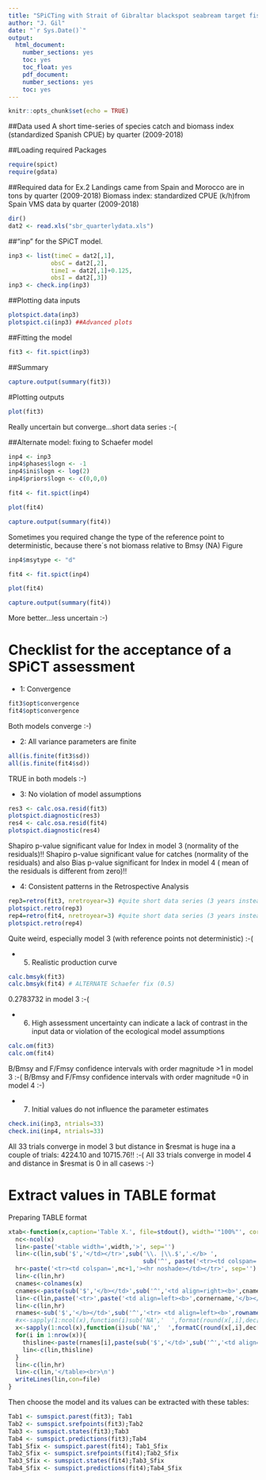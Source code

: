 ---
title: "SPiCTing with Strait of Gibraltar blackspot seabream target fishery data (Spain and Morocco) - Exercise 2"
author: "J. Gil"
date: "`r Sys.Date()`"
output:
  html_document:
    number_sections: yes
    toc: yes
    toc_float: yes
    pdf_document:
    number_sections: yes
    toc: yes
---

```{r setup, include=FALSE}
knitr::opts_chunk$set(echo = TRUE)
```

##Data used
A short time-series of species catch and biomass index (standardized Spanish CPUE) by quarter (2009-2018)

##Loading required Packages
```{r, eval=TRUE}
require(spict)
require(gdata)
```

##Required data for Ex.2
Landings came from Spain and Morocco are in tons by quarter (2009-2018)
Biomass index: standardized CPUE (k/h)from Spain VMS data by quarter (2009-2018) 
```{r, eval=TRUE}
dir()
dat2 <- read.xls("sbr_quarterlydata.xls")
```

##"inp" for the SPiCT model. 
```{r, eval=TRUE}
inp3 <- list(timeC = dat2[,1],
            obsC = dat2[,2],
            timeI = dat2[,1]+0.125, 
            obsI = dat2[,3])
inp3 <- check.inp(inp3)
```

##Plotting data inputs
```{r}
plotspict.data(inp3)
plotspict.ci(inp3) ##Advanced plots
```

##Fitting the model
```{r}
fit3 <- fit.spict(inp3)
```

##Summary
```{r}
capture.output(summary(fit3))
```

#Plotting outputs
```{r}
plot(fit3)
```
Really uncertain but converge...short data series :-(

##Alternate model: fixing to Schaefer model
```{r}
inp4 <- inp3
inp4$phases$logn <- -1
inp4$ini$logn <- log(2)
inp4$priors$logn <- c(0,0,0)

fit4 <- fit.spict(inp4)

plot(fit4)

capture.output(summary(fit4))
```

Sometimes you required change the type of the reference point to deterministic, because there´s not biomass relative to Bmsy (NA) Figure 
```{r}
inp4$msytype <- "d"

fit4 <- fit.spict(inp4)

plot(fit4)

capture.output(summary(fit4))
```
More better...less uncertain :-)

# Checklist for the acceptance of a SPiCT assessment 

- 1: Convergence 
```{r}
fit3$opt$convergence 
fit4$opt$convergence 
```
Both models converge :-)

- 2: All variance parameters are finite 
```{r}
all(is.finite(fit3$sd))  
all(is.finite(fit4$sd))  
```
TRUE in both models :-)

- 3: No violation of model assumptions 
```{r}
res3 <- calc.osa.resid(fit3)
plotspict.diagnostic(res3)
res4 <- calc.osa.resid(fit4)
plotspict.diagnostic(res4)
```
Shapiro p-value significant value for Index in model 3 (normality of the residuals)!!
Shapiro p-value significant value for catches  (normality of the residuals) and also 
Bias p-value significant for Index in model 4 ( mean of the residuals is different from zero)!!

- 4: Consistent patterns in the Retrospective Analysis
```{r}
rep3=retro(fit3, nretroyear=3) #quite short data series (3 years instead 5)
plotspict.retro(rep3)
rep4=retro(fit4, nretroyear=3) #quite short data series (3 years instead 5)
plotspict.retro(rep4)
```
Quite weird, especially model 3 (with reference points not deterministic) :-(

- 5. Realistic production curve
```{r}
calc.bmsyk(fit3)
calc.bmsyk(fit4) # ALTERNATE Schaefer fix (0.5)
```
0.2783732 in model 3 :-(

- 6. High assessment uncertainty can indicate a lack of contrast in the input data or violation of
the ecological model assumptions
```{r}
calc.om(fit3)
calc.om(fit4)
```
B/Bmsy and F/Fmsy confidence intervals with order magnitude >1 in model 3 :-( 
B/Bmsy and F/Fmsy confidence intervals with order magnitude =0 in model 4 :-)

- 7. Initial values do not influence the parameter estimates
```{r}
check.ini(inp3, ntrials=33)
check.ini(inp4, ntrials=33)
```
All 33 trials converge in model 3 but distance in $resmat is  huge ina a couple of trials: 4224.10 and 10715.76!! :-(
All 33 trials converge in model 4 and  distance in $resmat is 0 in all casews :-)

# Extract values in TABLE format
Preparing TABLE format
```{r, include=FALSE}
xtab<-function(x,caption='Table X.', file=stdout(), width='"100%"', cornername='', dec=rep(1,ncol(x))){
  nc<-ncol(x)
  lin<-paste('<table width=',width,'>', sep='')
  lin<-c(lin,sub('$','</td></tr>',sub('\\. |\\.$','.</b> ',
                                      sub('^', paste('<tr><td colspan=',nc+1,'><b>',sep=''), caption))))
  hr<-paste('<tr><td colspan=',nc+1,'><hr noshade></td></tr>', sep='')
  lin<-c(lin,hr)
  cnames<-colnames(x)
  cnames<-paste(sub('$','</b></td>',sub('^','<td align=right><b>',cnames)), collapse='\t')
  lin<-c(lin,paste('<tr>',paste('<td align=left><b>',cornername,'</b></td>',sep=''),cnames,'</tr>'))
  lin<-c(lin,hr)
  rnames<-sub('$','</b></td>',sub('^','<tr> <td align=left><b>',rownames(x)))
  #x<-sapply(1:ncol(x),function(i)sub('NA','  ',format(round(x[,i],dec[i]))))
  x<-sapply(1:ncol(x),function(i)sub('NA','  ',formatC(round(x[,i],dec[i]),digits=dec[i], format='f')))
  for(i in 1:nrow(x)){
    thisline<-paste(rnames[i],paste(sub('$','</td>',sub('^','<td align=right>',x[i,])), collapse='\t'),'</tr>', sep='')
    lin<-c(lin,thisline)
  }
  lin<-c(lin,hr)
  lin<-c(lin,'</table><br>\n')
  writeLines(lin,con=file)
}
```

Then choose the model and its values can be extracted with these tables:
```{r}
Tab1 <- sumspict.parest(fit3); Tab1
Tab2 <- sumspict.srefpoints(fit3);Tab2
Tab3 <- sumspict.states(fit3);Tab3
Tab4 <- sumspict.predictions(fit3);Tab4
Tab1_Sfix <- sumspict.parest(fit4); Tab1_Sfix
Tab2_Sfix <- sumspict.srefpoints(fit4);Tab2_Sfix
Tab3_Sfix <- sumspict.states(fit4);Tab3_Sfix
Tab4_Sfix <- sumspict.predictions(fit4);Tab4_Sfix
```

